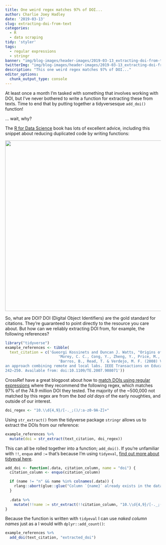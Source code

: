 ```yaml
---
title: One weird regex matches 97% of DOI...
author: Charlie Joey Hadley
date: '2019-03-13'
slug: extracting-doi-from-text
categories:
  - R
  - data scraping
tidy: 'styler'
tags:
  - regular expressions
  - stringr
banner: "img/blog-images/header-images/2019-03-13_extracting-doi-from-text.png"
twitterImg: "img/blog-images/header-images/2019-03-13_extracting-doi-from-text.png"
description: "This one weird regex matches 97% of DOI..."
editor_options: 
  chunk_output_type: console
---
```


At least once a month I'm tasked with something that involves working with DOI, but I've never bothered to write a function for extracting these from texts. Time to end that by putting together a tidyversesque `add_doi()` function! 

... wait, why?

The [R for Data Science](https://r4ds.had.co.nz/functions.html) book has lots of excellent advice, including this snippet about reducing duplicated code by writing functions: 

![](/blog/2019-03-13_extracting-doi-from-text_files/when-to-write-a-function.png){width=550px alt=""}

So, what are DOI? DOI (Digital Object Identifiers) are the gold standard for citations. They're guaranteed to point directly to the resource you care about. But how can we reliably extracting DOI from, for example, the following references?

```r
library("tidyverse")
example_references <- tibble(
  text_citation = c('Gueorgi Kossinets and Duncan J. Watts, "Origins of Homophily in an Evolving Social Network," American Journal of Sociology 115 (2009):414, accessed December 5, 2014, doi:10.1086/599247',
                        'Morey, C. C., Cong, Y., Zheng, Y., Price, M., & Morey, R. D. (2015). The color-sharing bonus: Roles of perceptual organization and attentive processes in visual working memory. Archives of Scientific Psychology, 3, 18–29. https://doi.org/10.1037/arc0000014',
                        'Barros, B., Read, T. & Verdejo, M. F. (2008) Virtual collaborative experimentation:
an approach combining remote and local labs. IEEE Transactions on Education. 51 (2),
242–250. Available from: doi:10.1109/TE.2007.908071'))
```

CrossRef have a great blogpost about how to [match DOIs using regular expressions](https://www.crossref.org/blog/dois-and-matching-regular-expressions/) where they recommend the following regex, which matches 97% of the 74.9 million DOI they tested. The majority of the ~500,000 not matched by this regex are from the *bad old days* of the early noughties, and outside of our interest.

```r
doi_regex <- "10.\\d{4,9}/[-._;()/:a-z0-9A-Z]+"
```

Using `str_extract()` from the tidyverse package `stringr` allows us to extract the DOIs from our reference:

```r
example_references %>%
  mutate(doi = str_extract(text_citation, doi_regex))
```

This can all be rolled together into a function; `add_doi()`. If you're unfamiliar with `!!`, `enquo` and `:=` that's because I'm using `tidyeval`, [find out more about tidyeval here](https://tidyeval.tidyverse.org/modifying-inputs.html). 

```r
add_doi <- function(.data, citation_column, name = "doi") {
  citation_column <- enquo(citation_column)

  if (name != "n" && name %in% colnames(.data)) {
    rlang::abort(glue::glue("Column `{name}` already exists in the data"))
  }
  
  .data %>%
    mutate(!!name := str_extract(!!citation_column, "10.\\d{4,9}/[-._;()/:a-z0-9A-Z]+"))
}
```

Because the function is written with `tidyeval` I can use *naked column names* just as a I would with `dplyr::add_count()`:

```r
example_references %>%
  add_doi(text_citation, "extracted_doi")
```

